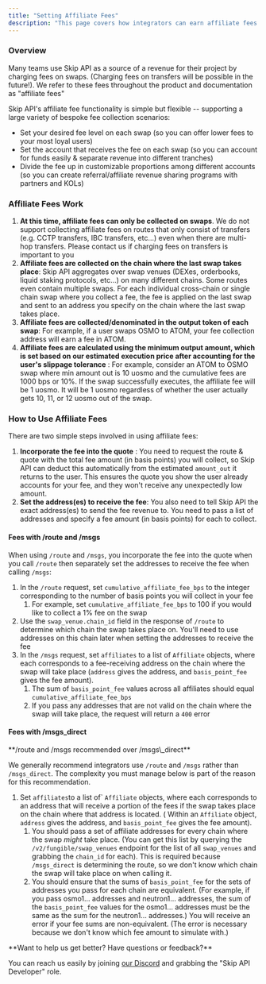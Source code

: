 ```yaml
---
title: "Setting Affiliate Fees"
description: "This page covers how integrators can earn affiliate fees on swaps."
---
```


### Overview

Many teams use Skip API as a source of a revenue for their project by charging fees on swaps. (Charging fees on transfers will be possible in the future!). We refer to these fees throughout the product and documentation as "affiliate fees"

Skip API's affiliate fee functionality is simple but flexible -- supporting a large variety of bespoke fee collection scenarios:

* Set your desired fee level on each swap (so you can offer lower fees to your most loyal users)
* Set the account that receives the fee on each swap (so you can account for funds easily & separate revenue into different tranches)
* Divide the fee up in customizable proportions among different accounts (so you can create referral/affiliate revenue sharing programs with partners and KOLs)

### Affiliate Fees Work

1. **At this time, affiliate fees can only be collected on swaps**. We do not support collecting affiliate fees on routes that only consist of transfers (e.g. CCTP transfers, IBC transfers, etc...) even when there are multi-hop transfers. Please contact us if charging fees on transfers is important to you
2. **Affiliate fees are collected on the chain where the last swap takes place**: Skip API aggregates over swap venues (DEXes, orderbooks, liquid staking protocols, etc...) on many different chains. Some routes even contain multiple swaps. For each individual cross-chain or single chain swap where you collect a fee, the fee is applied on the last swap and sent to an address you specify on the chain where the last swap takes place.
3. **Affiliate fees are collected/denominated in the output token of each swap**: For example, if a user swaps OSMO to ATOM, your fee collection address will earn a fee in ATOM.
4. **Affiliate fees are calculated using the minimum output amount, which is set based on our estimated execution price after accounting for the user's slippage tolerance** : For example, consider an ATOM to OSMO swap where min amount out is 10 uosmo and the cumulative fees are 1000 bps or 10%. If the swap successfully executes, the affiliate fee will be 1 uosmo. It will be 1 uosmo regardless of whether the user actually gets 10, 11, or 12 uosmo out of the swap.

### How to Use Affiliate Fees

There are two simple steps involved in using affiliate fees: 

1. **Incorporate the fee into the quote** : You need to request the route & quote with the total fee amount (in basis points) you will collect, so Skip API can deduct this automatically from the estimated `amount_out` it returns to the user. This ensures the quote you show the user already accounts for your fee, and they won't receive any unexpectedly low amount.
2. **Set the address(es) to receive the fee**: You also need to tell Skip API the exact address(es) to send the fee revenue to. You need to pass a list of addresses and specify a fee amount (in basis points) for each to collect.

#### Fees with /route and /msgs

When using `/route` and `/msgs`, you incorporate the fee into the quote when you call `/route` then separately set the addresses to receive the fee when calling `/msgs`: 

1. In the `/route` request, set `cumulative_affiliate_fee_bps` to the integer corresponding to the number of basis points you will collect in your fee  
   1. For example, set `cumulative_affiliate_fee_bps` to 100 if you would like to collect a 1% fee on the swap
2. Use the `swap_venue.chain_id` field in the response of `/route` to determine which chain the swap takes place on. You'll need to use addresses on this chain later when setting the addresses to receive the fee
3. In the `/msgs` request, set `affiliates` to a list of `Affiliate` objects, where each corresponds to a fee-receiving address on the chain where the swap will take place (`address` gives the address, and `basis_point_fee` gives the fee amount).  
   1. The sum of `basis_point_fee` values across all affiliates should equal `cumulative_affiliate_fee_bps`  
   2. If you pass any addresses that are not valid on the chain where the swap will take place, the request will return a `400` error

#### Fees with /msgs\_direct


 <Info>
 **/route and /msgs recommended over /msgs\_direct**
 
 We generally recommend integrators use `/route` and `/msgs` rather than `/msgs_direct`. The complexity you must manage below is part of the reason for this recommendation.
</Info>

1. Set `affiliates`to a list of\` `Affiliate` objects, where each corresponds to an address that will receive a portion of the fees if the swap takes place on the chain where that address is located. ( Within an `Affiliate` object, `address` gives the address, and `basis_point_fee` gives the fee amount).  
   1. You should pass a set of affiliate addresses for every chain where the swap _might_ take place. (You can get this list by querying the `/v2/fungible/swap_venues` endpoint for the list of all `swap_venues` and grabbing the `chain_id` for each). This is required because `/msgs_direct` is determining the route, so we don't know which chain the swap will take place on when calling it.  
   2. You should ensure that the sums of `basis_point_fee` for the sets of addresses you pass for each chain are equivalent. (For example, if you pass osmo1... addresses and neutron1... addresses, the sum of the `basis_point_fee` values for the osmo1... addresses must be the same as the sum for the neutron1... addresses.) You will receive an error if your fee sums are non-equivalent. (The error is necessary because we don't know which fee amount to simulate with.)

<Check>
 **Want to help us get better? Have questions or feedback?**
 
 You can reach us easily by joining [our Discord](https://skip.money/discord) and grabbing the "Skip API Developer" role.
 </Check>
